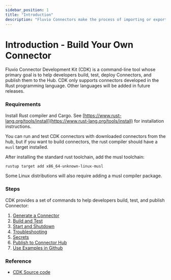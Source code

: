 ```yaml
---
sidebar_position: 1
title: "Introduction"
description: "Fluvio Connectors make the process of importing or exporting data simple"
---
```


# Introduction - Build Your Own Connector

Fluvio Connector Development Kit (CDK) is a command-line tool whose primary goal is to help developers build, test, deploy Connectors, and publish them to the Hub. CDK only supports connectors developed in the Rust programming language. Other languages will be added in future releases.

### Requirements

Install Rust compiler and Cargo. See [https://www.rust-lang.org/tools/install](https://www.rust-lang.org/tools/install) for installation instructions.

You can run and test CDK connectors with downloaded connectors from the hub, but
if you want to build connectors, the rust compiler should have a `musl` target
installed.

After installing the standard rust toolchain, add the musl toolchain:


```bash copy="fl"
rustup target add x86_64-unknown-linux-musl
```

Some Linux distributions will also require adding a musl compiler package.

### Steps

CDK provides a set of commands to help developers build, test, and publish Connector:

1. [Generate a Connector]
2. [Build and Test]
3. [Start and Shutdown]
4. [Troubleshooting]
5. [Secrets]
6. [Publish to Connector Hub]
7. [Use Examples in Github]


### Reference

* [CDK Source code]

[Generate a Connector]:connectors/local/develop/generate.mdx
[Build and Test]:connectors/local/develop/build.mdx
[Start and Shutdown]:connectors/local/develop/start-shutdown.mdx
[Troubleshooting]:connectors/local/develop/troubleshooting.mdx
[Secrets]:connectors/local/develop/secrets.mdx
[Publish to Connector Hub]:connectors/local/develop/publish.mdx
[Use Examples in Github]:connectors/local/develop/github-examples.mdx

[CDK Source code]: https://github.com/infinyon/fluvio/tree/master/crates/cdk